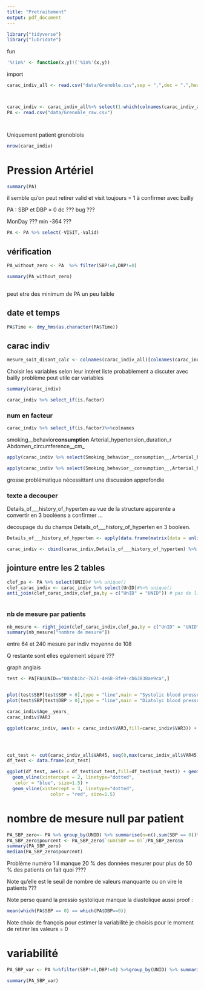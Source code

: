 ```yaml
---
title: "Pretraitement"
output: pdf_document
---
```


```r
library("tidyverse")
library("lubridate")
```
fun 
```r
'%!in%' <- function(x,y)!('%in%'(x,y))
```

import
```r
carac_indiv_all <- read.csv("data/Grenoble.csv",sep = ",",dec = ".",header = TRUE)



carac_indiv <- carac_indiv_all%>% select(1:which(colnames(carac_indiv_all)=="Abdomen_circumference__cm_" ),UnID) # obbbligation de correction a la main autres variables doivent etre vérifier cf variables soit disant calculé
PA <- read.csv("data/Grenoble_raw.csv")




```

Uniquement patient grenoblois
```r
nrow(carac_indiv)
```

# Pression Artériel

```r
summary(PA)
```
il semble qu'on peut retirer valid et visit toujours = 1 à confirmer avec bailly




PA : SBP et DBP = 0 dc ??? bug ???

MonDay ??? min -364 ???

```r
PA <- PA %>% select(-VISIT,-Valid)
```

## vérification

```r

PA_without_zero <- PA  %>% filter(SBP!=0,DBP!=0)

summary(PA_without_zero)
  
```

peut etre des minimum de PA un peu faible

## date et temps


```r
PA$Time <- dmy_hms(as.character(PA$Time))

```


## carac indiv
```r
mesure_soit_disant_calc <- colnames(carac_indiv_all)[colnames(carac_indiv_all)%!in%(colnames(carac_indiv))]
```


Choisir les variables selon leur intéret liste probablement a discuter avec bailly problème peut utile car variables

```r
summary(carac_indiv)
```




```r
carac_indiv %>% select_if(is.factor)
```


### num en facteur 

```r
carac_indiv %>% select_if(is.factor)%>%colnames
```

smoking__behavior__consumption__
Arterial_hypertension_duration_r
Abdomen_circumference__cm_

```r
apply(carac_indiv %>% select(Smoking_behavior__consumption__,Arterial_hypertension_duration_r,Abdomen_circumference__cm_), 2,function(x) str_subset(x,"^\\D|\\D$"))

apply(carac_indiv %>% select(Smoking_behavior__consumption__,Arterial_hypertension_duration_r,Abdomen_circumference__cm_), 2,function(x) str_which(x,"^\\D|\\D$"))


```
grosse problématique nécessittant une discussion approfondie


### texte a decouper
Details_of___history_of_hyperten 
au vue de la structure apparente a convertir en 3 booléens a confirmer ...

decoupage du du champs Details_of___history_of_hyperten en 3 booleen.
```r
Details_of___history_of_hyperten <- apply(data.frame(matrix(data = unlist(str_split(as.character(carac_indiv$Details_of___history_of_hyperten),"/")), ncol = 3,byrow = TRUE, dimnames=list(NULL,c("history of HT","office HT","treatment")))),2,function(x) !str_detect(x,"no"))

carac_indiv <- cbind(carac_indiv,Details_of___history_of_hyperten) %>% select(-Details_of___history_of_hyperten)

```


## jointure entre les 2 tables


```r
clef_pa <- PA %>% select(UNID)# %>% unique()
clef_carac_indiv <- carac_indiv %>% select(UnID)#%>% unique()
anti_join(clef_carac_indiv,clef_pa,by = c("UnID" = "UNID")) # pas de ligne sans equivalent 



```

### nb de mesure par patients
```r
nb_mesure <- right_join(clef_carac_indiv,clef_pa,by = c("UnID" = "UNID")) %>% group_by ( UnID ) %>% summarise("nombre de mesure" = n())
summary(nb_mesure["nombre de mesure"])
```
entre 64 et 240 mesure par indiv moyenne de 108 

Q restante sont elles egalement séparé ???


graph anglais 


```r
test <- PA[PA$UNID=="00abb1bc-7621-4e68-8fe9-cb63838ae9ca",]


plot(test$SBP[test$SBP > 0],type = "line",main = "Systolic blood pressure variation",ylab = "Blood pressure",xlab = "mesure")
plot(test$SBP[test$DBP > 0],type = "line",main = "Diatolyc blood pressure variation",ylab = "Blood pressure",xlab = "mesure")
```

```r
carac_indiv$Age__years_
carac_indiv$VAR3

ggplot(carac_indiv, aes(x = carac_indiv$VAR3,fill=carac_indiv$VAR3)) + geom_bar() + ggtitle("Repartition du Sex") +labs(fill = "Sex",x="Sex") 




cut_test <- cut(carac_indiv_all$VAR45, seq(0,max(carac_indiv_all$VAR45),10))
df_test <- data.frame(cut_test)

ggplot(df_test, aes(x = df_test$cut_test,fill=df_test$cut_test)) + geom_bar() + ggtitle(" Apnea–Hypopnea Index")+labs(fill = "AHI score",x="Number of Apnea") +
  geom_vline(xintercept = 2, linetype="dotted", 
   color = "blue", size=1.5) +  
  geom_vline(xintercept = 3, linetype="dotted", 
                color = "red", size=1.5) 
```


# nombre de mesure null par patient

```r
PA_SBP_zero<- PA %>% group_by(UNID) %>% summarise(n=n(),sum(SBP == 0))%>% ungroup()
PA_SBP_zero$pourcent <- PA_SBP_zero$`sum(SBP == 0)`/PA_SBP_zero$n
summary(PA_SBP_zero)
median(PA_SBP_zero$pourcent)
```

Problème numéro 1 il manque 20 % des données mesurer pour plus de 50 % des  patients on fait quoi ????

Note qu'elle est le seuil de nombre de valeurs manquante ou on vire le patients ???


Note perso quand la pressio systolique manque la diastolique aussi 
proof : 

```r
mean(which(PA$SBP == 0) == which(PA$DBP==0))
```

Note choix de françois pour estimer la variabilité je choisis pour le moment de retirer les valeurs = 0 


#  variabilité

```r
PA_SBP_var <- PA %>%filter(SBP!=0,DBP!=0) %>%group_by(UNID) %>% summarise(var(DBP),var(SBP))%>% ungroup()

summary(PA_SBP_var)

```


